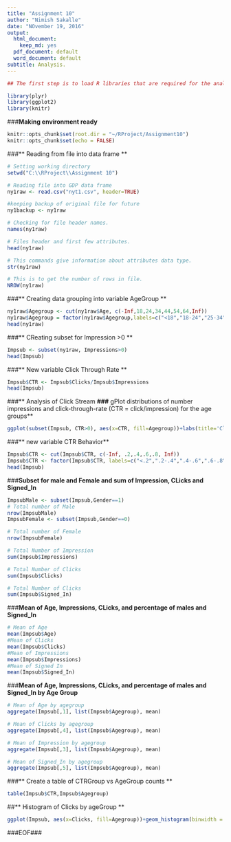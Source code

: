 ```yaml
---
title: "Assignment 10"
author: "Nimish Sakalle"
date: "NOvember 19, 2016"
output:
  html_document:
    keep_md: yes
  pdf_document: default
  word_document: default
subtitle: Analysis.
---
```

  
```r
## The first step is to load R libraries that are required for the analysis.

library(plyr)
library(ggplot2)
library(knitr)
```
###**Making environment ready**
```r
knitr::opts_chunk$set(root.dir = "~/RProject/Assignment10")
knitr::opts_chunk$set(echo = FALSE)
```

###** Reading from file into data frame **

```r
# Setting working directory
setwd("C:\\RProject\\Assignment 10")

# Reading file into GDP data frame
ny1raw <- read.csv("nyt1.csv", header=TRUE)

#keeping backup of original file for future
ny1backup <- ny1raw

# Checking for file header names.
names(ny1raw)

# Files header and first few attributes.
head(ny1raw)

# This commands give information about attributes data type.
str(ny1raw)

# This is to get the number of rows in file.
NROW(ny1raw)
```

###** Creating data grouping into variable AgeGroup **
```r
ny1raw$Agegroup <- cut(ny1raw$Age, c(-Inf,18,24,34,44,54,64,Inf))
ny1raw$Agegroup = factor(ny1raw$Agegroup,labels=c("<18","18-24","25-34","35-44","45-54","55-64","65+"))
head(ny1raw)
```
###** CReating subset for Impression >0 **
```r
Impsub <- subset(ny1raw, Impressions>0)
head(Impsub)
```
###** New variable Click Through Rate **
```r
Impsub$CTR <- Impsub$Clicks/Impsub$Impressions
head(Impsub)
```
###** Analysis of Click Stream  **
###** gPlot distributions of number impressions and click-through-rate (CTR = click/impression) for the age groups**
```r
ggplot(subset(Impsub, CTR>0), aes(x=CTR, fill=Agegroup))+labs(title='Click through rate by Age Group')+ geom_histogram(binwidth = .020)

```
###** new variable CTR Behavior**
```r
Impsub$CTR <- cut(Impsub$CTR, c(-Inf, .2,.4,.6,.8, Inf))
Impsub$CTR <- factor(Impsub$CTR, labels=c("<.2",".2-.4",".4-.6",".6-.8",">.8"))
head(Impsub)
```
###**Subset for male and Female and sum of Impression, CLicks and Signed_In**
```r
ImpsubMale <- subset(Impsub,Gender==1)
# Total number of Male
nrow(ImpsubMale)
ImpsubFemale <- subset(Impsub,Gender==0)

# Total number of Female
nrow(ImpsubFemale)

# Total Number of Impression
sum(Impsub$Impressions)

# Total Number of Clicks
sum(Impsub$Clicks)

# Total Number of Clicks
sum(Impsub$Signed_In)

```
###**Mean of Age, Impressions, CLicks, and percentage of males and Signed_In**
```r
# Mean of Age
mean(Impsub$Age)
#Mean of Clicks
mean(Impsub$Clicks)
#Mean of Impressions
mean(Impsub$Impressions)
#Mean of Signed In
mean(Impsub$Signed_In)
```
###**Mean of Age, Impressions, CLicks, and percentage of males and Signed_In by Age Group**
```r
# Mean of Age by agegroup
aggregate(Impsub[,1], list(Impsub$Agegroup), mean)

# Mean of Clicks by agegroup
aggregate(Impsub[,4], list(Impsub$Agegroup), mean)

# Mean of Impression by agegroup
aggregate(Impsub[,3], list(Impsub$Agegroup), mean)

# Mean of Signed_In by agegroup
aggregate(Impsub[,5], list(Impsub$Agegroup), mean)
```

###** Create a table of CTRGroup vs AgeGroup counts **
```r
table(Impsub$CTR,Impsub$Agegroup)
```
##** Histogram of Clicks by ageGroup **
```r
ggplot(Impsub, aes(x=Clicks, fill=Agegroup))+geom_histogram(binwidth = 1)
```
###EOF###
